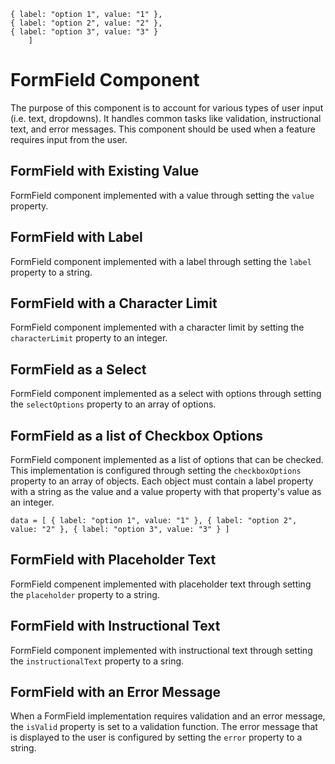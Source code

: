 


    { label: "option 1", value: "1" },
    { label: "option 2", value: "2" },
    { label: "option 3", value: "3" }
        ]

<Meta title="FormField" component={FormField} />

# FormField Component 

The purpose of this component is to account for various types of user input (i.e. text, dropdowns). It handles common tasks like validation, instructional text, and error messages. This component should be used when a feature requires input from the user.    

## FormField with Existing Value

FormField component implemented with a value through setting the `value` property. 

<Preview withSource="open"> 
    <Story name="FormField with a Value">
        <FormField value="This is a value" />
    </Story>
</Preview>

## FormField with Label

FormField component implemented with a label through setting the `label` property to a string. 

<Preview withSource="open"> 
    <Story name="FormField with a Label">
        <FormField label="label" />
    </Story>
</Preview>

## FormField with a Character Limit 

FormField component implemented with a character limit by setting the `characterLimit` property to an integer. 

<Preview withSource="open"> 
    <Story name="FormField with Character limit">
        <FormField characterLimit={20} /> 
    </Story>
</Preview>

## FormField as a Select 

FormField component implemented as a select with options through setting the `selectOptions` property to an array of options. 

<Preview withSource="open"> 
    <Story name="FormField with Select Options">
        <FormField label="Select Options" selectOptions={["option 1", "option 2", "and option 3"]}  />
    </Story>
</Preview>

## FormField as a list of Checkbox Options 

FormField component implemented as a list of options that can be checked. This implementation is configured through setting the `checkboxOptions` property to an array of objects. Each object must contain a label property with a string as the value and a value property with that property's value as an integer. 

`data = [
    { label: "option 1", value: "1" },
    { label: "option 2", value: "2" },
    { label: "option 3", value: "3" }
        ]`

<Preview withSource="open"> 
    <Story name="FormField with Checkbox Options">
        <FormField checkboxOptions={data} value={["1","2","3"]} />
    </Story>
</Preview>

## FormField with Placeholder Text 

FormField compenent implemented with placeholder text through setting the `placeholder` property to a string. 

<Preview withSource="open"> 
    <Story name="FormField with placeholder text">
        <FormField placeholder="this is a placeholder" />
    </Story>
</Preview>

## FormField with Instructional Text 

FormField component implemented with instructional text through setting the `instructionalText` property to a sring. 

<Preview withSource="open"> 
    <Story name="FormField with instructional text">
        <FormField instructionalText="Here are some instructions" /> 
    </Story>
</Preview>

## FormField with an Error Message 

When a FormField implementation requires validation and an error message, the `isValid` property is set to a validation function. The error message that is displayed to the user is configured by setting the `error` property to a string. 

<Preview withSource="open"> 
    <Story name="Formfield with an error">
        <FormField isValid={validCheck} error="Cannot be $"/>
    </Story>
</Preview> 


